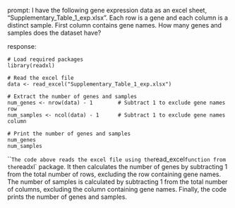 prompt:
I have the following gene expression data as an excel sheet,  "Supplementary_Table_1_exp.xlsx". Each row is a gene and each column is a distinct sample. First column contains gene names. How many genes and samples does the dataset have?

response:
```
# Load required packages
library(readxl)

# Read the excel file
data <- read_excel("Supplementary_Table_1_exp.xlsx")

# Extract the number of genes and samples
num_genes <- nrow(data) - 1        # Subtract 1 to exclude gene names row
num_samples <- ncol(data) - 1      # Subtract 1 to exclude gene names column

# Print the number of genes and samples
num_genes
num_samples
```
```
The code above reads the excel file using the `read_excel` function from the `readxl` package. It then calculates the number of genes by subtracting 1 from the total number of rows, excluding the row containing gene names. The number of samples is calculated by subtracting 1 from the total number of columns, excluding the column containing gene names. Finally, the code prints the number of genes and samples.

